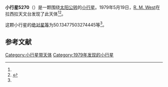 {{Infobox planet
| bgcolour = #FFFFC0
| name = 5270 Kakabadze
| symbol = 
| image = 
| caption = 
| discovery = yes
| discovery_ref = 
| discoverer = [[R._M._West|R. M. West]]
| discovery_site = [[拉西拉天文台|拉西拉天文台]] 
| discovered = 1979年5月19日
| designations = yes
| mp_name = 
| named_after = 
| alt_names = 1979 KR/ 1972 TZ2 / 1975 GG1 / 1988 RU2
| mp_category = [[主带小行星|主带小行星]]
| orbit_ref = <ref name="a">[http://ssd.jpl.nasa.gov/sbdb.cgi?sstr=5270 5270 Kakabadze] {{Wayback|url=http://ssd.jpl.nasa.gov/sbdb.cgi?sstr=5270 |date=20140825122752 }}，小行星數據庫瀏覽器（JPL Small-Body Database Browser）－[[美国国家航空航天局|美国国家航空航天局]]喷气推进实验室</ref>
| epoch = 2456400.5 (2013年4月18日更新)
| aphelion = {{convert|2.933788417407806|AU|km|3|abbr=on|lk=out}}
| perihelion = {{convert|2.215661318750251|AU|km|3|abbr=on}}
| semimajor = {{convert|2.574724868079028|AU|km|3|abbr=on}}
| eccentricity = 0.139457056
| period = 1509.018862 [[日|日]]<br />4.13[[儒略年|儒略年]]
| avg_speed = 
| inclination = 11.34149494237103
| asc_node = 200.1169579291426
| mean_anomaly = 
| arg_peri = 50.13477503274445
| satellites = 
| physical_characteristics = yes
| dimensions = 
| mass = 
| density = 
| surface_grav = 
| escape_velocity = 
| sidereal_day = 
| axial_tilt = 
| pole_ecliptic_lat = 
| pole_ecliptic_lon = 
| albedo = 
| temperatures= 
| temp_name1 = 
| mean_temp_1 = 
| max_temp_1 = 
| temp_name2 = 
| max_temp_2 = 
| spectral_type = 
| abs_magnitude = 50.13477503274445
}}

'''小行星5270'''（{{lang-en|5270 Kakabadze}}）是一颗围绕[[太阳|太阳]][[公转|公转]]的[[小行星|小行星]]。1979年5月19日，[[R._M._West|R. M. West]]在拉西拉天文台发现了此天体<ref name="a" /><ref>{{cite news|title=小行星列表|url=http://cfa-www.harvard.edu/iau/lists/NumberedMPs.txt|accessdate=2013-07-08|newspaper=哈佛大学|archive-date=2008-05-17|archive-url=https://web.archive.org/web/20080517010638/http://cfa-www.harvard.edu/iau/lists/NumberedMPs.txt|dead-url=no}}</ref>。

这颗小行星的[[绝对星等|绝对星等]]为50.13477503274445等<ref name="a" />。

==参考文献==
{{reflist}}
{{Minor Planet Number|[[小行星5269|小行星5269]]|[[小行星5271|小行星5271]]}}

{{小天体}}

[[Category:小行星带天体|Category:小行星带天体]]
[[Category:1979年发现的小行星|Category:1979年发现的小行星]]

{{asteroid-stub}}